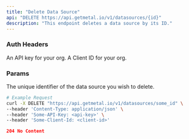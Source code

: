 ```yaml
---
title: "Delete Data Source"
api: "DELETE https://api.getmetal.io/v1/datasources/{id}"
description: "This endpoint deletes a data source by its ID."
---
```


### Auth Headers

<ParamField required header="Some-API-Key" type="string">
  An API key for your org.
</ParamField>

<ParamField required header="Some-Client-Id" type="string">
  A Client ID for your org.
</ParamField>

### Params

<ParamField required path="id" type="string">
  The unique identifier of the data source you wish to delete.
</ParamField>

<RequestExample>

```bash
# Example Request
curl -X DELETE "https://api.getmetal.io/v1/datasources/some_id" \
--header 'Content-Type: application/json' \
--header 'Some-API-Key: <api-key>' \
--header 'Some-Client-Id: <client-id>'
```
</RequestExample>

<ResponseExample>

```json Response
204 No Content
```
</ResponseExample>

